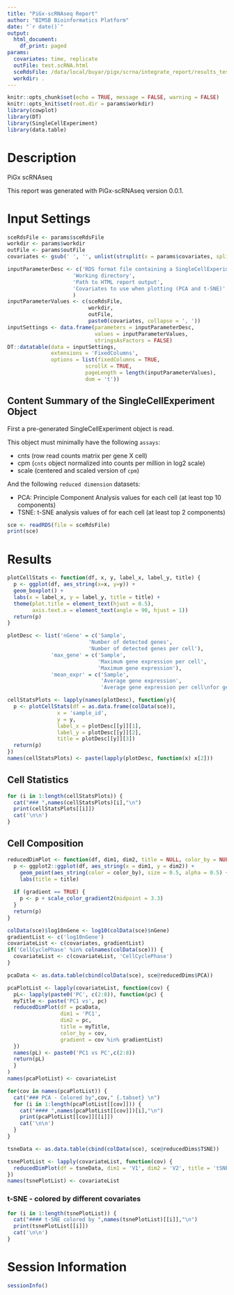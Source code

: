 ```yaml
---
title: "PiGx-scRNAseq Report"
author: "BIMSB Bioinformatics Platform"
date: "`r date()`"
output:
  html_document:
    df_print: paged
params:
  covariates: time, replicate
  outFile: test.scRNA.html
  sceRdsFile: /data/local/buyar/pigx/scrna/integrate_report/results_test3/Mapped/hg19.SingleCellExperiment.RDS
  workdir: .
---
```


```r
knitr::opts_chunk$set(echo = TRUE, message = FALSE, warning = FALSE)
knitr::opts_knit$set(root.dir = params$workdir)
library(cowplot)
library(DT)
library(SingleCellExperiment)
library(data.table)
```

# Description

PiGx scRNAseq 

This report was generated with PiGx-scRNAseq version 0.0.1.

# Input Settings
```r

sceRdsFile <- params$sceRdsFile
workdir <- params$workdir
outFile <- params$outFile
covariates <- gsub(' ', '', unlist(strsplit(x = params$covariates, split = ',')))

inputParameterDesc <- c('RDS format file containing a SingleCellExperiment object',
                     'Working directory',
                     'Path to HTML report output',
                     'Covariates to use when plotting (PCA and t-SNE)'
                     )
inputParameterValues <- c(sceRdsFile,
                          workdir, 
                          outFile, 
                          paste0(covariates, collapse = ', '))
inputSettings <- data.frame(parameters = inputParameterDesc,
                            values = inputParameterValues,
                            stringsAsFactors = FALSE)
DT::datatable(data = inputSettings,
              extensions = 'FixedColumns',
              options = list(fixedColumns = TRUE,
                         scrollX = TRUE,
                         pageLength = length(inputParameterValues),
                         dom = 't'))
```


## Content Summary of the SingleCellExperiment Object


First a pre-generated SingleCellExperiment object is read.

This object must minimally have the following `assays`: 

  - cnts (row read counts matrix per gene X cell) 
  - cpm (`cnts` object normalized into counts per million in log2 scale) 
  - scale (centered and scaled version of `cpm`)

And the following `reduced dimension` datasets:

  - PCA: Principle Component Analysis values for each cell (at least top 10 components)
  - TSNE: t-SNE analysis values of for each cell (at least top 2 components)

```r
sce <- readRDS(file = sceRdsFile)
print(sce)
```

# Results

```r
plotCellStats <- function(df, x, y, label_x, label_y, title) {
  p <- ggplot(df, aes_string(x=x, y=y)) +
  geom_boxplot() +
  labs(x = label_x, y = label_y, title = title) + 
  theme(plot.title = element_text(hjust = 0.5),
        axis.text.x = element_text(angle = 90, hjust = 1))
  return(p)
}

plotDesc <- list('nGene' = c('Sample', 
                          'Number of detected genes', 
                          'Number of detected genes per cell'), 
              'max_gene' = c('Sample',
                             'Maximum gene expression per cell',
                             'Maximum gene expression'),
              'mean_expr' = c('Sample',
                              'Average gene expression',
                              'Average gene expression per cell\nfor genes with >0 UMI'))

cellStatsPlots <- lapply(names(plotDesc), function(y){
  p <- plotCellStats(df = as.data.frame(colData(sce)), 
                x = 'sample_id',
                y = y, 
                label_x = plotDesc[[y]][1], 
                label_y = plotDesc[[y]][2],
                title = plotDesc[[y]][3])
  return(p)
})
names(cellStatsPlots) <- paste(lapply(plotDesc, function(x) x[2]))
```

## Cell Statistics {.tabset}

```r
for (i in 1:length(cellStatsPlots)) {
  cat("### ",names(cellStatsPlots)[i],"\n")
  print(cellStatsPlots[[i]])
  cat('\n\n')
}
```

## Cell Composition

```r
reducedDimPlot <- function(df, dim1, dim2, title = NULL, color_by = NULL, gradient = FALSE) {
  p <- ggplot2::ggplot(df, aes_string(x = dim1, y = dim2)) +
    geom_point(aes_string(color = color_by), size = 0.5, alpha = 0.5) +
    labs(title = title)
  
  if (gradient == TRUE) {
    p <- p + scale_color_gradient2(midpoint = 3.3)
  }
  return(p)
}
```

```r
colData(sce)$log10nGene <- log10(colData(sce)$nGene)
gradientList <- c('log10nGene')
covariateList <- c(covariates, gradientList)
if('CellCyclePhase' %in% colnames(colData(sce))) {
  covariateList <- c(covariateList, 'CellCyclePhase')  
}

pcaData <- as.data.table(cbind(colData(sce), sce@reducedDims$PCA))

pcaPlotList <- lapply(covariateList, function(cov) {
  pL<- lapply(paste0('PC', c(2:8)), function(pc) {
  myTitle <- paste('PC1 vs', pc)
  reducedDimPlot(df = pcaData, 
                 dim1 = 'PC1', 
                 dim2 = pc, 
                 title = myTitle, 
                 color_by = cov, 
                 gradient = cov %in% gradientList)
  })
  names(pL) <- paste0('PC1 vs PC',c(2:8))
  return(pL)
  }
)
names(pcaPlotList) <- covariateList
```


```r
for(cov in names(pcaPlotList)) {
  cat("### PCA - Colored by",cov," {.tabset} \n")
  for (i in 1:length(pcaPlotList[[cov]])) {
    cat("#### ",names(pcaPlotList[[cov]])[i],"\n")
    print(pcaPlotList[[cov]][[i]])
    cat('\n\n')
  }
}
```


```r
tsneData <- as.data.table(cbind(colData(sce), sce@reducedDims$TSNE))

tsnePlotList <- lapply(covariateList, function(cov) {
  reducedDimPlot(df = tsneData, dim1 = 'V1', dim2 = 'V2', title = 'tSNE_1 vs tSNE_2', color_by = cov)
})
names(tsnePlotList) <- covariateList
```

### t-SNE - colored by different covariates {.tabset}

```r
for (i in 1:length(tsnePlotList)) {
  cat("#### t-SNE colored by ",names(tsnePlotList)[[i]],"\n")
  print(tsnePlotList[[i]])
  cat('\n\n')
}
```

# Session Information
```r
sessionInfo()
```
